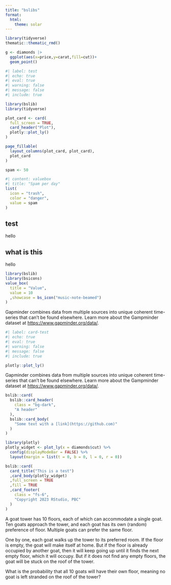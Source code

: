 ```yaml
---
title: "bslibs"
format:
  html:
    theme: solar
---
```





```r
library(tidyverse)
thematic::thematic_rmd()

g <- diamonds |> 
  ggplot(aes(x=price,y=carat,fill=cut))+
  geom_point()
```



```r
#| label: test
#| echo: true
#| eval: true
#| warning: false
#| message: false
#| include: true

library(bslib)
library(tidyverse)

plot_card <- card(
  full_screen = TRUE,
  card_header("Plot"),
  plotly::plot_ly()
)

page_fillable(
  layout_columns(plot_card, plot_card),
  plot_card
)


```


```r
spam <- 50
```


```r
#| content: valuebox
#| title: "Spam per day"
list(
  icon = "trash",
  color = "danger",
  value = spam
)
```


:::{.panel-tabset .tabset-pills}
## test{.p3 .border .rounded}

hello


## what is this

hello

:::


```r
library(bslib)
library(bsicons)
value_box(
  title = "Value",
  value = 10 
  ,showcase = bs_icon("music-note-beamed")
)
```

::: {.card}
Gapminder combines data from multiple sources into
unique coherent time-series that can’t be found
elsewhere. Learn more about the Gampminder dataset at
<https://www.gapminder.org/data/>.
:::


::: {.card title="Life Expectancy"}
```r
#| label: card-test
#| echo: true
#| eval: true
#| warning: false
#| message: false
#| include: true

plotly::plot_ly()
```


Gapminder combines data from multiple sources into
unique coherent time-series that can’t be found
elsewhere. Learn more about the Gampminder dataset at
<https://www.gapminder.org/data/>.


:::

```r

bslib::card(
  bslib::card_header(
    class = "bg-dark",
    "A header"
  ),
  bslib::card_body(
    "Some text with a [link](https://github.com)"
  )
)
```



```r
library(plotly)
plotly_widget <- plot_ly(x = diamonds$cut) %>%
  config(displayModeBar = FALSE) %>%
  layout(margin = list(t = 0, b = 0, l = 0, r = 0))

bslib::card(
  card_title("This is a test")
  ,card_body(plotly_widget)
  ,full_screen = TRUE
  ,fill = TRUE
  ,card_footer(
    class = "fs-6",
    "Copyright 2023 RStudio, PBC"
  )
)
```
A goat tower has 10 floors, each of which can accommodate a single goat. Ten goats approach the tower, and each goat has its own (random) preference of floor. Multiple goats can prefer the same floor.

One by one, each goat walks up the tower to its preferred room. If the floor is empty, the goat will make itself at home. But if the floor is already occupied by another goat, then it will keep going up until it finds the next empty floor, which it will occupy. But if it does not find any empty floors, the goat will be stuck on the roof of the tower.

What is the probability that all 10 goats will have their own floor, meaning no goat is left stranded on the roof of the tower?


